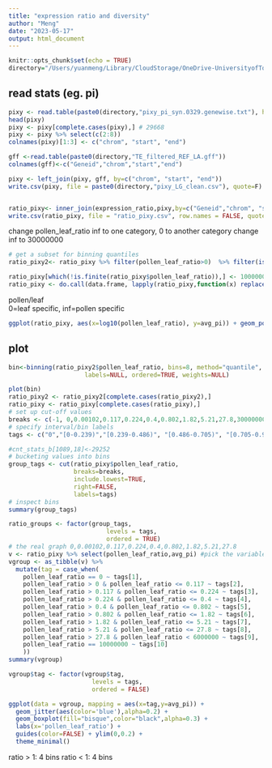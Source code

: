```yaml
---
title: "expression ratio and diversity"
author: "Meng"
date: "2023-05-17"
output: html_document
---
```


```r
knitr::opts_chunk$set(echo = TRUE)
directory="/Users/yuanmeng/Library/CloudStorage/OneDrive-UniversityofToronto/Manuscripts/rumex_haploid_sel/pixy/"
```




## read stats (eg. pi)
```r
pixy <- read.table(paste0(directory,"pixy_pi_syn.0329.genewise.txt"), header=TRUE) 
head(pixy)
pixy <- pixy[complete.cases(pixy),] # 29668
pixy <- pixy %>% select(c(2:8))
colnames(pixy)[1:3] <- c("chrom", "start", "end")

gff <-read.table(paste0(directory,"TE_filtered_REF_LA.gff"))
colnames(gff)<-c("Geneid","chrom","start","end")

pixy <- left_join(pixy, gff, by=c("chrom", "start", "end"))
write.csv(pixy, file = paste0(directory,"pixy_LG_clean.csv"), quote=F)


ratio_pixy<- inner_join(expression_ratio,pixy,by=c("Geneid","chrom", "start", "end"))
write.csv(ratio_pixy, file = "ratio_pixy.csv", row.names = FALSE, quote = FALSE)
```

change pollen_leaf_ratio inf to one category, 0 to another category
change inf to 30000000
```r
# get a subset for binning quantiles
ratio_pixy2<- ratio_pixy %>% filter(pollen_leaf_ratio>0)  %>% filter(is.finite(pollen_leaf_ratio)) 

ratio_pixy[which(!is.finite(ratio_pixy$pollen_leaf_ratio)),] <- 10000000
ratio_pixy <- do.call(data.frame, lapply(ratio_pixy,function(x) replace(x, is.infinite(x), 10000000)))
```

pollen/leaf  
0=leaf specific, inf=pollen specific

```r
ggplot(ratio_pixy, aes(x=log10(pollen_leaf_ratio), y=avg_pi)) + geom_point(colour="#00B0F0") + geom_smooth(color="black") + theme_light() + xlim(-2, 2)
```


## plot

```r
bin<-binning(ratio_pixy2$pollen_leaf_ratio, bins=8, method="quantile",
                     labels=NULL, ordered=TRUE, weights=NULL)

plot(bin)
ratio_pixy2 <- ratio_pixy2[complete.cases(ratio_pixy2),]
ratio_pixy <- ratio_pixy[complete.cases(ratio_pixy),]
# set up cut-off values 
breaks <- c(-1, 0,0.00102,0.117,0.224,0.4,0.802,1.82,5.21,27.8,300000000000,100000000000000)
# specify interval/bin labels
tags <- c("0","[0-0.239)","[0.239-0.486)", "[0.486-0.705)", "[0.705-0.95)", "[0.95-1.25)", "[1.25-1.8)","[1.8-3.7)", "[3.7-inf)","inf")

#cnt_stats_b[1089,18]<-29252
# bucketing values into bins
group_tags <- cut(ratio_pixy$pollen_leaf_ratio, 
                  breaks=breaks, 
                  include.lowest=TRUE, 
                  right=FALSE, 
                  labels=tags)
# inspect bins
summary(group_tags)

ratio_groups <- factor(group_tags, 
                           levels = tags,
                           ordered = TRUE)
# the real graph 0,0.00102,0.117,0.224,0.4,0.802,1.82,5.21,27.8
v <- ratio_pixy %>% select(pollen_leaf_ratio,avg_pi) #pick the variable 
vgroup <- as_tibble(v) %>% 
  mutate(tag = case_when(
    pollen_leaf_ratio == 0 ~ tags[1], 
    pollen_leaf_ratio > 0 & pollen_leaf_ratio <= 0.117 ~ tags[2],
    pollen_leaf_ratio > 0.117 & pollen_leaf_ratio <= 0.224 ~ tags[3],
    pollen_leaf_ratio > 0.224 & pollen_leaf_ratio <= 0.4 ~ tags[4],
    pollen_leaf_ratio > 0.4 & pollen_leaf_ratio <= 0.802 ~ tags[5],
    pollen_leaf_ratio > 0.802 & pollen_leaf_ratio <= 1.82 ~ tags[6],
    pollen_leaf_ratio > 1.82 & pollen_leaf_ratio <= 5.21 ~ tags[7],
    pollen_leaf_ratio > 5.21 & pollen_leaf_ratio <= 27.8 ~ tags[8],
    pollen_leaf_ratio > 27.8 & pollen_leaf_ratio < 6000000 ~ tags[9],
    pollen_leaf_ratio == 10000000 ~ tags[10]
    ))
summary(vgroup)

vgroup$tag <- factor(vgroup$tag,
                       levels = tags,
                       ordered = FALSE)

ggplot(data = vgroup, mapping = aes(x=tag,y=avg_pi)) + 
  geom_jitter(aes(color='blue'),alpha=0.2) +
  geom_boxplot(fill="bisque",color="black",alpha=0.3) + 
  labs(x='pollen_leaf_ratio') +
  guides(color=FALSE) + ylim(0,0.2) +
  theme_minimal() 
```


ratio > 1: 4 bins
ratio < 1: 4 bins
```r

```

